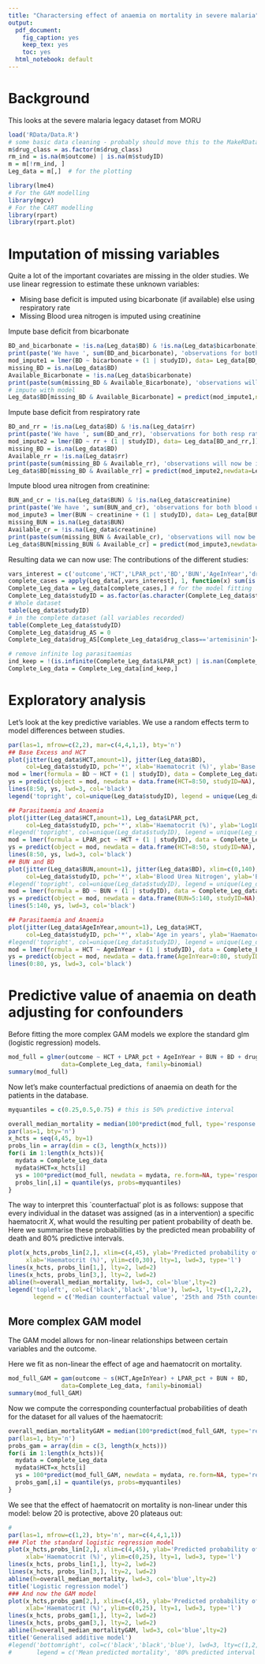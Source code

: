 ```yaml
---
title: "Charactersing effect of anaemia on mortality in severe malaria"
output:
  pdf_document: 
    fig_caption: yes
    keep_tex: yes
    toc: yes
  html_notebook: default
---
```


# Background

This looks at the severe malaria legacy dataset from MORU

```r
load('RData/Data.R')
# some basic data cleaning - probably should move this to the MakeRData r script
m$drug_class = as.factor(m$drug_class)
rm_ind = is.na(m$outcome) | is.na(m$studyID)
m = m[!rm_ind, ]
Leg_data = m[,]  # for the plotting
```




```r
library(lme4)
# For the GAM modelling
library(mgcv)
# For the CART modelling
library(rpart)
library(rpart.plot)
```

# Imputation of missing variables

Quite a lot of the important covariates are missing in the older studies. We use linear regression to estimate these unknown variables:

* Mising base deficit is imputed using bicarbonate (if available) else using respiratory rate
* Missing Blood urea nitrogen is imputed using creatinine

Impute base deficit from bicarbonate
```r
BD_and_bicarbonate = !is.na(Leg_data$BD) & !is.na(Leg_data$bicarbonate)
print(paste('We have ', sum(BD_and_bicarbonate), 'observations for both bicarbonate and base deficit'))
mod_impute1 = lmer(BD ~ bicarbonate + (1 | studyID), data= Leg_data[BD_and_bicarbonate,])
missing_BD = is.na(Leg_data$BD)
Available_Bicarbonate = !is.na(Leg_data$bicarbonate)
print(paste(sum(missing_BD & Available_Bicarbonate), 'observations will now be imputed'))
# impute with model
Leg_data$BD[missing_BD & Available_Bicarbonate] = predict(mod_impute1,newdata=Leg_data[missing_BD & Available_Bicarbonate,], re.form=NA)
```


Impute base deficit from respiratory rate
```r
BD_and_rr = !is.na(Leg_data$BD) & !is.na(Leg_data$rr)
print(paste('We have ', sum(BD_and_rr), 'observations for both resp rate and base deficit'))
mod_impute2 = lmer(BD ~ rr + (1 | studyID), data= Leg_data[BD_and_rr,])
missing_BD = is.na(Leg_data$BD)
Available_rr = !is.na(Leg_data$rr)
print(paste(sum(missing_BD & Available_rr), 'observations will now be imputed'))
Leg_data$BD[missing_BD & Available_rr] = predict(mod_impute2,newdata=Leg_data[missing_BD & Available_rr,], re.form=NA)
```


Impute blood urea nitrogen from creatinine:
```r
BUN_and_cr = !is.na(Leg_data$BUN) & !is.na(Leg_data$creatinine)
print(paste('We have ', sum(BUN_and_cr), 'observations for both blood urea nitrogen and creatinine'))
mod_impute3 = lmer(BUN ~ creatinine + (1 | studyID), data= Leg_data[BUN_and_cr,])
missing_BUN = is.na(Leg_data$BUN)
Available_cr = !is.na(Leg_data$creatinine)
print(paste(sum(missing_BUN & Available_cr), 'observations will now be imputed'))
Leg_data$BUN[missing_BUN & Available_cr] = predict(mod_impute3,newdata=Leg_data[missing_BUN & Available_cr,], re.form=NA)
```

Resulting data we can now use:
The contributions of the different studies:
```r
vars_interest = c('outcome','HCT','LPAR_pct','BD','BUN','AgeInYear','drug_class')
complete_cases = apply(Leg_data[,vars_interest], 1, function(x) sum(is.na(x))) == 0
Complete_Leg_data = Leg_data[complete_cases,] # for the model fitting
Complete_Leg_data$studyID = as.factor(as.character(Complete_Leg_data$studyID))
# Whole dataset
table(Leg_data$studyID)
# in the complete dataset (all variables recorded)
table(Complete_Leg_data$studyID)
Complete_Leg_data$drug_AS = 0
Complete_Leg_data$drug_AS[Complete_Leg_data$drug_class=='artemisinin']=1

# remove infinite log parasitaemias
ind_keep = !(is.infinite(Complete_Leg_data$LPAR_pct) | is.nan(Complete_Leg_data$LPAR_pct))
Complete_Leg_data = Complete_Leg_data[ind_keep,]
```

# Exploratory analysis

Let's look at the key predictive variables. We use a random effects term to model differences between studies.
```r
par(las=1, mfrow=c(2,2), mar=c(4,4,1,1), bty='n')
## Base Excess and HCT
plot(jitter(Leg_data$HCT,amount=1), jitter(Leg_data$BD), 
     col=Leg_data$studyID, pch='*', xlab='Haematocrit (%)', ylab='Base Deficit')
mod = lmer(formula = BD ~ HCT + (1 | studyID), data = Complete_Leg_data)
ys = predict(object = mod, newdata = data.frame(HCT=8:50, studyID=NA), re.form=NA)
lines(8:50, ys, lwd=3, col='black')
legend('topright', col=unique(Leg_data$studyID), legend = unique(Leg_data$studyID), pch=18, bg ='white') 

## Parasitaemia and Anaemia
plot(jitter(Leg_data$HCT,amount=1), Leg_data$LPAR_pct, 
     col=Leg_data$studyID, pch='*', xlab='Haematocrit (%)', ylab='Log10 % parasitised RBCs')
#legend('topright', col=unique(Leg_data$studyID), legend = unique(Leg_data$studyID), pch='*')
mod = lmer(formula = LPAR_pct ~ HCT + (1 | studyID), data = Complete_Leg_data)
ys = predict(object = mod, newdata = data.frame(HCT=8:50, studyID=NA), re.form=NA)
lines(8:50, ys, lwd=3, col='black')
## BUN and BD
plot(jitter(Leg_data$BUN,amount=1), jitter(Leg_data$BD), xlim=c(0,140),
     col=Leg_data$studyID, pch='*', xlab='Blood Urea Nitrogen', ylab='Base Deficit')
#legend('topright', col=unique(Leg_data$studyID), legend = unique(Leg_data$studyID), pch='*')
mod = lmer(formula = BD ~ BUN + (1 | studyID), data = Complete_Leg_data)
ys = predict(object = mod, newdata = data.frame(BUN=5:140, studyID=NA), re.form=NA)
lines(5:140, ys, lwd=3, col='black')

## Parasitaemia and Anaemia
plot(jitter(Leg_data$AgeInYear,amount=1), Leg_data$HCT, 
     col=Leg_data$studyID, pch='*', xlab='Age in years', ylab='Haematocrit')
#legend('topright', col=unique(Leg_data$studyID), legend = unique(Leg_data$studyID), pch='*')
mod = lmer(formula = HCT ~ AgeInYear + (1 | studyID), data = Complete_Leg_data)
ys = predict(object = mod, newdata = data.frame(AgeInYear=0:80, studyID=NA), re.form=NA)
lines(0:80, ys, lwd=3, col='black')
```



# Predictive value of anaemia on death adjusting for confounders

Before fitting the more complex GAM models we explore the standard glm (logistic regression) models.

```r
mod_full = glmer(outcome ~ HCT + LPAR_pct + AgeInYear + BUN + BD + drug_AS + (1 | studyID),
               data=Complete_Leg_data, family=binomial)
summary(mod_full)
```

Now let's make counterfactual predictions of anaemia on death for the patients in the database.


```r
myquantiles = c(0.25,0.5,0.75) # this is 50% predictive interval

overall_median_mortality = median(100*predict(mod_full, type='response'))
par(las=1, bty='n')
x_hcts = seq(4,45, by=1)
probs_lin = array(dim = c(3, length(x_hcts)))
for(i in 1:length(x_hcts)){
  mydata = Complete_Leg_data
  mydata$HCT=x_hcts[i]
  ys = 100*predict(mod_full, newdata = mydata, re.form=NA, type='response')
  probs_lin[,i] = quantile(ys, probs=myquantiles)
}
```

The way to interpret this `counterfactual' plot is as follows: suppose that every individual in the dataset was assigned (as in a intervention) a specific haematocrit $X$, what would the resulting per patient probability of death be. Here we summarise these probabilities by the predicted mean probability of death and 80\% predictive intervals.

```r
plot(x_hcts,probs_lin[2,], xlim=c(4,45), ylab='Predicted probability of death', 
     xlab='Haematocrit (%)', ylim=c(0,30), lty=1, lwd=3, type='l')
lines(x_hcts, probs_lin[1,], lty=2, lwd=2)
lines(x_hcts, probs_lin[3,], lty=2, lwd=2)
abline(h=overall_median_mortality, lwd=3, col='blue',lty=2)
legend('topleft', col=c('black','black','blue'), lwd=3, lty=c(1,2,2),
       legend = c('Median counterfactual value', '25th and 75th counterfactual quantiles','Retrodicted median value'))
```


## More complex GAM model

The GAM model allows for non-linear relationships between certain variables and the outcome.

Here we fit as non-linear the effect of age and haematocrit on mortality.

```r
mod_full_GAM = gam(outcome ~ s(HCT,AgeInYear) + LPAR_pct + BUN + BD,
               data=Complete_Leg_data, family=binomial)
summary(mod_full_GAM)
```


Now we compute the corresponding counterfactual probabilities of death for the dataset for all values of the haematocrit:

```r
overall_median_mortalityGAM = median(100*predict(mod_full_GAM, type='response'))
par(las=1, bty='n')
probs_gam = array(dim = c(3, length(x_hcts)))
for(i in 1:length(x_hcts)){
  mydata = Complete_Leg_data
  mydata$HCT=x_hcts[i]
  ys = 100*predict(mod_full_GAM, newdata = mydata, re.form=NA, type='response')
  probs_gam[,i] = quantile(ys, probs=myquantiles)
}
```

We see that the effect of haematocrit on mortality is non-linear under this model: below 20 is protective, above 20 plateaus out:

```r
#
par(las=1, mfrow=c(1,2), bty='n', mar=c(4,4,1,1))
### Plot the standard logistic regression model
plot(x_hcts,probs_lin[2,], xlim=c(4,45), ylab='Predicted probability of death', 
     xlab='Haematocrit (%)', ylim=c(0,25), lty=1, lwd=3, type='l')
lines(x_hcts, probs_lin[1,], lty=2, lwd=2)
lines(x_hcts, probs_lin[3,], lty=2, lwd=2)
abline(h=overall_median_mortality, lwd=3, col='blue',lty=2)
title('Logistic regression model')
### And now the GAM model
plot(x_hcts,probs_gam[2,], xlim=c(4,45), ylab='Predicted probability of death', 
     xlab='Haematocrit (%)', ylim=c(0,25), lty=1, lwd=3, type='l')
lines(x_hcts, probs_gam[1,], lty=2, lwd=2)
lines(x_hcts, probs_gam[3,], lty=2, lwd=2)
abline(h=overall_median_mortalityGAM, lwd=3, col='blue',lty=2)
title('Generalised additive model')
#legend('bottomright', col=c('black','black','blue'), lwd=3, lty=c(1,2,2),
#       legend = c('Mean predicted mortality', '80% predicted interval','Observed #mortality'))
```

